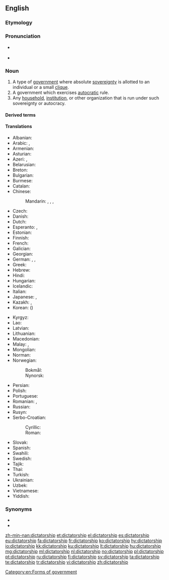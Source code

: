==English==
{{wikipedia}}

===Etymology===
{{af|en|dictator|-ship}}

===Pronunciation===
* {{a|UK}} {{IPA|/dɪkˈteɪtə(ɹ)ʃɪp/|lang=en}}
* {{a|US}} {{IPA|/ˈdɪkteɪtəɹʃɪp/|lang=en}}

===Noun===
{{en-noun}}

# A type of [[government]] where absolute [[sovereignty]] is allotted to an individual or a small [[clique]].
# A government which exercises [[autocracy|autocratic]] rule.
# Any [[household]], [[institution]], or other organization that is run under such sovereignty or autocracy.

====Derived terms====
{{der2|lang=en
|benevolent dictatorship
|dictatorship of the majority
|dictatorship of the proletariat
|petro-dictatorship
|nondictatorship
|antidictatorship}}

====Translations====
{{trans-top|a government led by a dictator}}
* Albanian: {{t+|sq|diktaturë|f}}
* Arabic: {{t|ar|دِكْتَاتُورِيَّة|f|tr=diktātōriyya}}, {{t|ar|دِيكْتَاتُورِيَّة|f|tr=diktātōriyya}}
* Armenian: {{t+|hy|դիկտատուրա}}
* Asturian: {{t|ast|dictadura|f}}
* Azeri: {{t|az|diktatura}}, {{t|az|diktatorluq}}
* Belarusian: {{t|be|дыктату́ра|f}}
* Breton: {{t|br|diktatouriezh|f}}
* Bulgarian: {{t+|bg|диктату́ра|f}}
* Burmese: {{t+|my|အာဏာရှင်စနစ်}}
* Catalan: {{t+|ca|dictadura|f}}
* Chinese:
*: Mandarin: {{t+|cmn|獨裁|sc=Hani}}, {{t+|cmn|独裁|tr=dúcái|sc=Hani}}, {{t+|cmn|專政|sc=Hani}}, {{t+|cmn|专政|tr=zhuānzhèng|sc=Hani}}
* Czech: {{t+|cs|diktatura|f}}
* Danish: {{t+|da|diktatur|n}}
* Dutch: {{t+|nl|dictatuur|f}}
* Esperanto: {{t|eo|diktatoreco}}, {{t|eo|diktaturo}}
* Estonian: {{t|et|diktatuur}}
* Finnish: {{t+|fi|diktatuuri}}
* French: {{t+|fr|dictature|f}}
* Galician: {{t+|gl|ditadura|f}}
* Georgian: {{t|ka|დიქტატურა}}
* German: {{t+|de|Diktatur|f}}, {{t|de|Gewaltherrschaft|f}}, {{t|de|Willkürherrschaft|f}}
* Greek: {{t+|el|δικτατορία|f}}
* Hebrew: {{t+|he|דיקטטורה|f|tr=diqt'at'ura}}
* Hindi: {{t+|hi|तानाशाही|f}}
* Hungarian: {{t+|hu|diktatúra}}
* Icelandic: {{t+|is|einræði|m}}
* Italian: {{t+|it|dittatura|f}}
* Japanese: {{t|ja|独裁政治|tr=どくさいせいじ, dokusaiseiji}}, {{t+|ja|独裁|tr=どくさい, dokusai}}
* Kazakh: {{t|kk|өктемдік|tr=өktemdik|sc=Cyrl}}, {{t+|kk|диктатура}}
* Korean: {{t+|ko|독재|sc=Kore}} ({{t+|ko|獨裁|sc=Kore}})
{{trans-mid}}
* Kyrgyz: {{t+|ky|диктатура}}
* Lao: {{t|lo|ລະບອບຜະເດັດການ}}
* Latvian: {{t|lv|diktatūra|f}}
* Lithuanian: {{t+|lt|diktatūra|f}}
* Macedonian: {{t|mk|диктату́ра|f}}
* Malay: {{t|ms|kediktatoran}}, {{t|ms|diktatur}}
* Mongolian: {{t+|mn|дарангуйлал}}
* Norman: {{t|nrf|dictatuthe|f}} {{qualifier|Jersey}}
* Norwegian:
*: Bokmål: {{t+|nb|diktatur|n}}
*: Nynorsk: {{t|nn|diktatur|n}}
* Persian: {{t+|fa|دیکتاتوری|tr=diktâturi|sc=fa-Arab}}
* Polish: {{t+|pl|dyktatura|f}}
* Portuguese: {{t+|pt|ditadura|f}}
* Romanian: {{t+|ro|dictatură|f}}, {{t|ro|guvernare dictatorială|f}}
* Russian: {{t+|ru|диктату́ра|f}}
* Rusyn: {{t|rue|діктатура|f|sc=Cyrl}}
* Serbo-Croatian:
*: Cyrillic: {{t|sh|диктатура|f|sc=Cyrl}}
*: Roman: {{t+|sh|diktatura|f}}
* Slovak: {{t|sk|diktatúra|f}}
* Spanish: {{t+|es|dictadura|f}}
* Swahili: {{t|sw|udikteta}}
* Swedish: {{t+|sv|diktatur|c}}
* Tajik: {{t|tg|диктатура}}
* Thai: {{t|th|ระบอบเผด็จการ|tr=rá bòp pà dèt gaan|sc=Thai}}
* Turkish: {{t+|tr|diktatörlük}}
* Ukrainian: {{t+|uk|диктату́ра|f}}
* Uzbek: {{t+|uz|diktatura}}
* Vietnamese: {{t|vi|chế độ độc tài}}
* Yiddish: {{t|yi|דיקטאַטור|f}}
{{trans-bottom}}

===Synonyms===
* {{l|en|autocracy}}
* {{l|en|dictatorialism}}

[[Category:en:Forms of government]]

[[zh-min-nan:dictatorship]]
[[et:dictatorship]]
[[el:dictatorship]]
[[es:dictatorship]]
[[eu:dictatorship]]
[[fa:dictatorship]]
[[fr:dictatorship]]
[[ko:dictatorship]]
[[hy:dictatorship]]
[[io:dictatorship]]
[[kk:dictatorship]]
[[ku:dictatorship]]
[[lt:dictatorship]]
[[hu:dictatorship]]
[[mg:dictatorship]]
[[ml:dictatorship]]
[[nl:dictatorship]]
[[no:dictatorship]]
[[pl:dictatorship]]
[[pt:dictatorship]]
[[ru:dictatorship]]
[[fi:dictatorship]]
[[sv:dictatorship]]
[[ta:dictatorship]]
[[te:dictatorship]]
[[tr:dictatorship]]
[[vi:dictatorship]]
[[zh:dictatorship]]